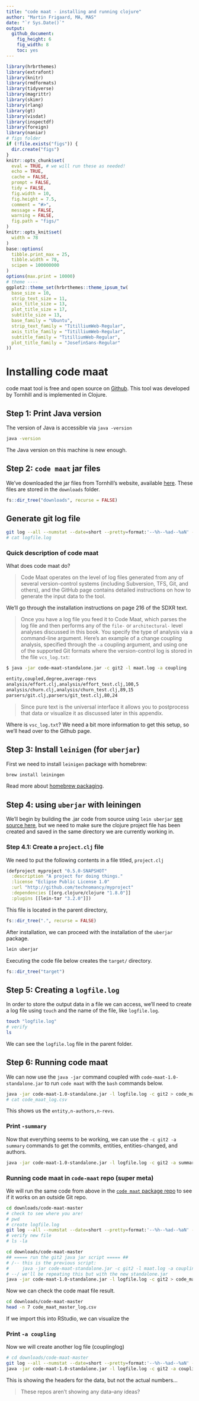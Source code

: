 ```yaml
---
title: "code maat - installing and running clojure"
author: "Martin Frigaard, MA, MAS"
date: "`r Sys.Date()`"
output: 
  github_document: 
    fig_height: 6
    fig_width: 8
    toc: yes
---
```


```r
library(hrbrthemes)
library(extrafont)
library(knitr)
library(rmdformats)
library(tidyverse)
library(magrittr)
library(skimr)
library(rlang)
library(gt)
library(visdat)
library(inspectdf)
library(foreign)
library(naniar)
# figs folder
if (!file.exists("figs")) {
  dir.create("figs")
}
knitr::opts_chunk$set(
  eval = TRUE, # we will run these as needed!
  echo = TRUE,
  cache = FALSE,
  prompt = FALSE,
  tidy = FALSE,
  fig.width = 10,
  fig.height = 7.5,
  comment = "#>",
  message = FALSE,
  warning = FALSE,
  fig.path = "figs/"
)
knitr::opts_knit$set(
  width = 78
)
base::options(
  tibble.print_max = 25,
  tibble.width = 78,
  scipen = 100000000
)
options(max.print = 10000)
# theme ----
ggplot2::theme_set(hrbrthemes::theme_ipsum_tw(
  base_size = 10,
  strip_text_size = 11,
  axis_title_size = 13,
  plot_title_size = 17,
  subtitle_size = 13,
  base_family = "Ubuntu",
  strip_text_family = "TitilliumWeb-Regular",
  axis_title_family = "TitilliumWeb-Regular",
  subtitle_family = "TitilliumWeb-Regular",
  plot_title_family = "JosefinSans-Regular"
))
```

# Installing code maat 

code maat tool is free and open source on [Github](https://github.com/adamtornhill/code-maat). This tool was developed by Tornhill and is implemented in Clojure. 

## Step 1: Print Java version 

The version of Java is accessible via `java -version`

```bash
java -version
```

The Java version on this machine is new enough.

## Step 2: `code maat` jar files

We've downloaded the jar files from Tornhill's website, available [here](http://adamtornhill.com/code/maatdistro.htm). These files are stored in the `downloads` folder. 

```r
fs::dir_tree("downloads", recurse = FALSE)
```

## Generate git log file

```bash
git log --all --numstat --date=short --pretty=format:'--%h--%ad--%aN' --no-renames --after=2018-01-31 > logfile.log
# cat logfile.log
```


### Quick description of code maat

What does code maat do?

> Code Maat operates on the level of log files generated from any of several version-control systems (including Subversion, TFS, Git, and others), and the GitHub page contains detailed instructions on how to generate the input data to the tool. 

We'll go through the installation instructions on page 216 of the SDXR text. 

> Once you have a log file you feed it to Code Maat, which parses the log file and then performs any of the `file-` or `architectural-` level analyses discussed in this book. You specify the type of analysis via a command-line argument. Here’s an example of a change coupling analysis, specified through the `-a` coupling argument, and using one of the supported Git formats where the version-control log is stored in the file `vcs_log.txt`:

```bash
$ java -jar code-maat-standalone.jar -c git2 -l maat.log -a coupling

entity,coupled,degree,average-revs
analysis/effort.clj,analysis/effort_test.clj,100,5
analysis/churn.clj,analysis/churn_test.clj,89,15
parsers/git.clj,parsers/git_test.clj,80,24
```

> Since pure text is the universal interface it allows you to postprocess that data or visualize it as discussed later in this appendix.

Where is `vsc_log.txt`? We need a bit more information to get this setup, so we'll head over to the Github page. 

## Step 3: Install `leinigen` (for `uberjar`)

First we need to install `leinigen` package with homebrew: 

```bash
brew install leiningen
```

Read more about [homebrew packaging](https://github.com/technomancy/leiningen/wiki/Packaging).

## Step 4: using `uberjar` with leiningen

We'll begin by building the .jar code from source using `lein uberjar` [see source here](https://github.com/adamtornhill/code-maat#usage), but we need to make sure the clojure project file has been created and saved in the same directory we are currently working in.

### Step 4.1: Create a `project.clj` file

We need to put the following contents in a file titled, `project.clj`

```clojure
(defproject myproject "0.5.0-SNAPSHOT"
  :description "A project for doing things."
  :license "Eclipse Public License 1.0"
  :url "http://github.com/technomancy/myproject"
  :dependencies [[org.clojure/clojure "1.8.0"]]
  :plugins [[lein-tar "3.2.0"]])
```

This file is located in the parent directory, 

```r
fs::dir_tree(".", recurse = FALSE)
```

After installation, we can proceed with the installation of the `uberjar` package.  

```bash
lein uberjar
```

Executing the code file below creates the `target/` directory.

```r
fs::dir_tree("target")
```

## Step 5: Creating a `logfile.log`

In order to store the output data in a file we can access, we'll need to create a log file using `touch` and the name of the file, like `logfile.log`.

```bash
touch "logfile.log"
# verify
ls
```

We can see the `logfile.log` file in the parent folder. 

## Step 6: Running code maat 


We can now use the `java -jar` command coupled with `code-maat-1.0-standalone.jar` to run `code maat` with the `bash` commands below.

```bash
java -jar code-maat-1.0-standalone.jar -l logfile.log -c git2 > code_maat_log.csv
# cat code_maat_log.csv
```

This shows us the `entity,n-authors,n-revs`. 

### Print `-summary`

Now that everything seems to be working, we can use the `-c git2 -a summary` commands to get the commits, entities, entities-changed, and authors. 

```bash
java -jar code-maat-1.0-standalone.jar -l logfile.log -c git2 -a summary
```

### Running code maat in `code-maat` repo (super meta)

We will run the same code from above in the [`code maat` package repo](https://github.com/adamtornhill/code-maat) to see if it works on an outside Git repo. 

```bash
cd downloads/code-maat-master
# check to see where you are!
# pwd
# create logfile.log
git log --all --numstat --date=short --pretty=format:'--%h--%ad--%aN' --no-renames --after=2017-01-31 > logfile.log
# verify new file
# ls -la 
```

```bash
cd downloads/code-maat-master
## ===== run the git2 java jar script ===== ##
# /-- this is the previous script:
#     java -jar code-maat-standalone.jar -c git2 -l maat.log -a coupling 
# --/ we'll be repeating this but with the new standalone.jar
java -jar code-maat-1.0-standalone.jar -l logfile.log -c git2 > code_maat_master_log.csv
```

Now we can check the code maat file result. 

```bash
cd downloads/code-maat-master
head -n 7 code_maat_master_log.csv
```

If we import this into RStudio, we can visualize the 

### Print `-a coupling`

Now we will create another log file (couplinglog)

```bash
# cd downloads/code-maat-master
git log --all --numstat --date=short --pretty=format:'--%h--%ad--%aN' --no-renames --after=2017-01-31 > couplinglog.log
java -jar code-maat-1.0-standalone.jar -l logfile.log -c git2 -a coupling
```

This is showing the headers for the data, but not the actual numbers...

>  These repos aren't showing any data--any ideas?

```bash

```


